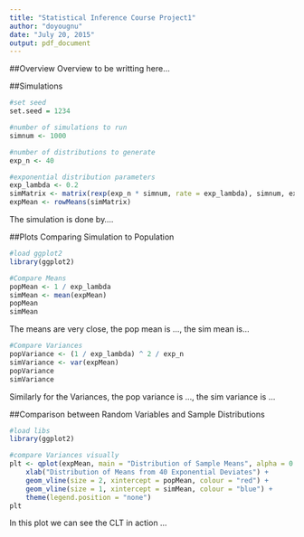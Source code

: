 ```yaml
---
title: "Statistical Inference Course Project1"
author: "doyougnu"
date: "July 20, 2015"
output: pdf_document
---
```


##Overview
Overview to be writting here...

##Simulations
```r
#set seed
set.seed = 1234

#number of simulations to run
simnum <- 1000

#number of distributions to generate
exp_n <- 40

#exponential distribution parameters
exp_lambda <- 0.2
simMatrix <- matrix(rexp(exp_n * simnum, rate = exp_lambda), simnum, exp_n)
expMean <- rowMeans(simMatrix)
```

The simulation is done by....

##Plots Comparing Simulation to Population
```r
#load ggplot2
library(ggplot2)

#Compare Means
popMean <- 1 / exp_lambda
simMean <- mean(expMean)
popMean
simMean
```

The means are very close, the pop mean is ..., the sim mean is...

```r
#Compare Variances
popVariance <- (1 / exp_lambda) ^ 2 / exp_n
simVariance <- var(expMean)
popVariance
simVariance
```

Similarly for the Variances, the pop variance is ..., the sim variance is ...

##Comparison between Random Variables and Sample Distributions
```r
#load libs
library(ggplot2)

#compare Variances visually
plt <- qplot(expMean, main = "Distribution of Sample Means", alpha = 0.3) +
    xlab("Distribution of Means from 40 Exponential Deviates") +
    geom_vline(size = 2, xintercept = popMean, colour = "red") +
    geom_vline(size = 1, xintercept = simMean, colour = "blue") +
    theme(legend.position = "none")
plt
```

In this plot we can see the CLT in action ...